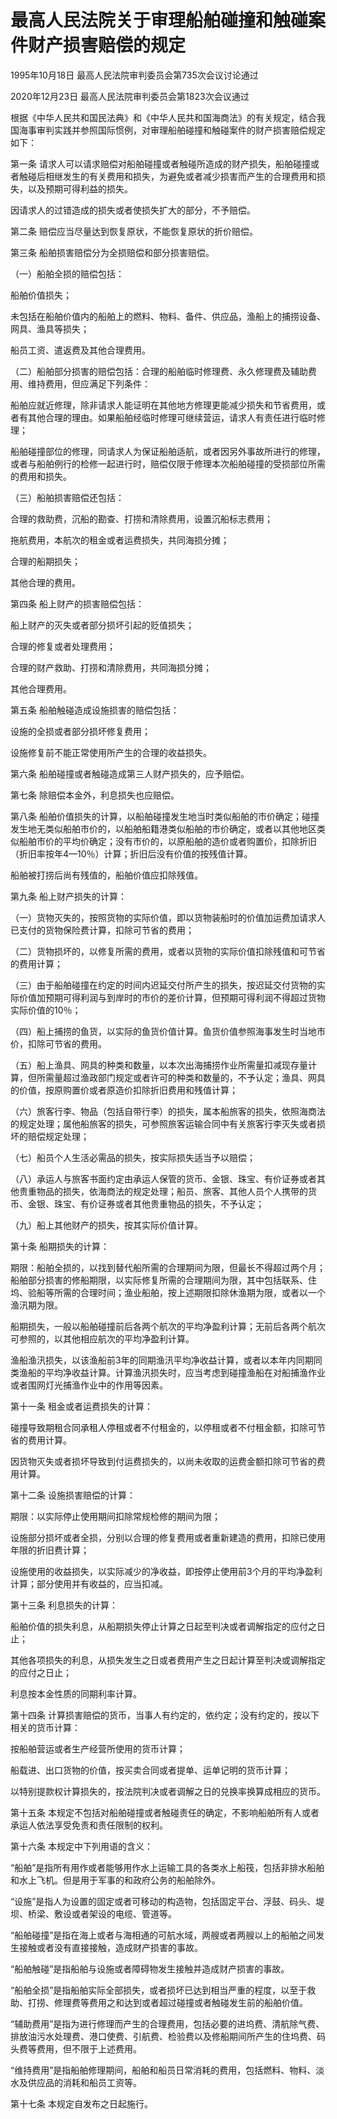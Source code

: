 # 最高人民法院关于审理船舶碰撞和触碰案件财产损害赔偿的规定

1995年10月18日 最高人民法院审判委员会第735次会议讨论通过

2020年12月23日 最高人民法院审判委员会第1823次会议通过

  

根据《中华人民共和国民法典》和《中华人民共和国海商法》的有关规定，结合我国海事审判实践并参照国际惯例，对审理船舶碰撞和触碰案件的财产损害赔偿规定如下：

第一条 请求人可以请求赔偿对船舶碰撞或者触碰所造成的财产损失，船舶碰撞或者触碰后相继发生的有关费用和损失，为避免或者减少损害而产生的合理费用和损失，以及预期可得利益的损失。

因请求人的过错造成的损失或者使损失扩大的部分，不予赔偿。

第二条 赔偿应当尽量达到恢复原状，不能恢复原状的折价赔偿。

第三条 船舶损害赔偿分为全损赔偿和部分损害赔偿。

（一）船舶全损的赔偿包括：

船舶价值损失；

未包括在船舶价值内的船舶上的燃料、物料、备件、供应品，渔船上的捕捞设备、网具、渔具等损失；

船员工资、遣返费及其他合理费用。

（二）船舶部分损害的赔偿包括：合理的船舶临时修理费、永久修理费及辅助费用、维持费用，但应满足下列条件：

船舶应就近修理，除非请求人能证明在其他地方修理更能减少损失和节省费用，或者有其他合理的理由。如果船舶经临时修理可继续营运，请求人有责任进行临时修理；

船舶碰撞部位的修理，同请求人为保证船舶适航，或者因另外事故所进行的修理，或者与船舶例行的检修一起进行时，赔偿仅限于修理本次船舶碰撞的受损部位所需的费用和损失。

（三）船舶损害赔偿还包括：

合理的救助费，沉船的勘查、打捞和清除费用，设置沉船标志费用；

拖航费用，本航次的租金或者运费损失，共同海损分摊；

合理的船期损失；

其他合理的费用。

第四条 船上财产的损害赔偿包括：

船上财产的灭失或者部分损坏引起的贬值损失；

合理的修复或者处理费用；

合理的财产救助、打捞和清除费用，共同海损分摊；

其他合理费用。

第五条 船舶触碰造成设施损害的赔偿包括：

设施的全损或者部分损坏修复费用；

设施修复前不能正常使用所产生的合理的收益损失。

第六条 船舶碰撞或者触碰造成第三人财产损失的，应予赔偿。

第七条 除赔偿本金外，利息损失也应赔偿。

第八条 船舶价值损失的计算，以船舶碰撞发生地当时类似船舶的市价确定；碰撞发生地无类似船舶市价的，以船舶船籍港类似船舶的市价确定，或者以其他地区类似船舶市价的平均价确定；没有市价的，以原船舶的造价或者购置价，扣除折旧（折旧率按年4—10％）计算；折旧后没有价值的按残值计算。

船舶被打捞后尚有残值的，船舶价值应扣除残值。

第九条 船上财产损失的计算：

（一）货物灭失的，按照货物的实际价值，即以货物装船时的价值加运费加请求人已支付的货物保险费计算，扣除可节省的费用；

（二）货物损坏的，以修复所需的费用，或者以货物的实际价值扣除残值和可节省的费用计算；

（三）由于船舶碰撞在约定的时间内迟延交付所产生的损失，按迟延交付货物的实际价值加预期可得利润与到岸时的市价的差价计算，但预期可得利润不得超过货物实际价值的10％；

（四）船上捕捞的鱼货，以实际的鱼货价值计算。鱼货价值参照海事发生时当地市价，扣除可节省的费用。

（五）船上渔具、网具的种类和数量，以本次出海捕捞作业所需量扣减现存量计算，但所需量超过渔政部门规定或者许可的种类和数量的，不予认定；渔具、网具的价值，按原购置价或者原造价扣除折旧费用和残值计算；

（六）旅客行李、物品（包括自带行李）的损失，属本船旅客的损失，依照海商法的规定处理；属他船旅客的损失，可参照旅客运输合同中有关旅客行李灭失或者损坏的赔偿规定处理；

（七）船员个人生活必需品的损失，按实际损失适当予以赔偿；

（八）承运人与旅客书面约定由承运人保管的货币、金银、珠宝、有价证券或者其他贵重物品的损失，依海商法的规定处理；船员、旅客、其他人员个人携带的货币、金银、珠宝、有价证券或者其他贵重物品的损失，不予认定；

（九）船上其他财产的损失，按其实际价值计算。

第十条 船期损失的计算：

期限：船舶全损的，以找到替代船所需的合理期间为限，但最长不得超过两个月；船舶部分损害的修船期限，以实际修复所需的合理期间为限，其中包括联系、住坞、验船等所需的合理时间；渔业船舶，按上述期限扣除休渔期为限，或者以一个渔汛期为限。

船期损失，一般以船舶碰撞前后各两个航次的平均净盈利计算；无前后各两个航次可参照的，以其他相应航次的平均净盈利计算。

渔船渔汛损失，以该渔船前3年的同期渔汛平均净收益计算，或者以本年内同期同类渔船的平均净收益计算。计算渔汛损失时，应当考虑到碰撞渔船在对船捕渔作业或者围网灯光捕渔作业中的作用等因素。

第十一条 租金或者运费损失的计算：

碰撞导致期租合同承租人停租或者不付租金的，以停租或者不付租金额，扣除可节省的费用计算。

因货物灭失或者损坏导致到付运费损失的，以尚未收取的运费金额扣除可节省的费用计算。

第十二条 设施损害赔偿的计算：

期限：以实际停止使用期间扣除常规检修的期间为限；

设施部分损坏或者全损，分别以合理的修复费用或者重新建造的费用，扣除已使用年限的折旧费计算；

设施使用的收益损失，以实际减少的净收益，即按停止使用前3个月的平均净盈利计算；部分使用并有收益的，应当扣减。

第十三条 利息损失的计算：

船舶价值的损失利息，从船期损失停止计算之日起至判决或者调解指定的应付之日止；

其他各项损失的利息，从损失发生之日或者费用产生之日起计算至判决或调解指定的应付之日止；

利息按本金性质的同期利率计算。

第十四条 计算损害赔偿的货币，当事人有约定的，依约定；没有约定的，按以下相关的货币计算：

按船舶营运或者生产经营所使用的货币计算；

船载进、出口货物的价值，按买卖合同或者提单、运单记明的货币计算；

以特别提款权计算损失的，按法院判决或者调解之日的兑换率换算成相应的货币。

第十五条 本规定不包括对船舶碰撞或者触碰责任的确定，不影响船舶所有人或者承运人依法享受免责和责任限制的权利。

第十六条 本规定中下列用语的含义：

“船舶”是指所有用作或者能够用作水上运输工具的各类水上船筏，包括非排水船舶和水上飞机。但是用于军事的和政府公务的船舶除外。

“设施”是指人为设置的固定或者可移动的构造物，包括固定平台、浮鼓、码头、堤坝、桥梁、敷设或者架设的电缆、管道等。

“船舶碰撞”是指在海上或者与海相通的可航水域，两艘或者两艘以上的船舶之间发生接触或者没有直接接触，造成财产损害的事故。

“船舶触碰”是指船舶与设施或者障碍物发生接触并造成财产损害的事故。

“船舶全损”是指船舶实际全部损失，或者损坏已达到相当严重的程度，以至于救助、打捞、修理费等费用之和达到或者超过碰撞或者触碰发生前的船舶价值。

“辅助费用”是指为进行修理而产生的合理费用，包括必要的进坞费、清航除气费、排放油污水处理费、港口使费、引航费、检验费以及修船期间所产生的住坞费、码头费等费用，但不限于上述费用。

“维持费用”是指船舶修理期间，船舶和船员日常消耗的费用，包括燃料、物料、淡水及供应品的消耗和船员工资等。

第十七条 本规定自发布之日起施行。